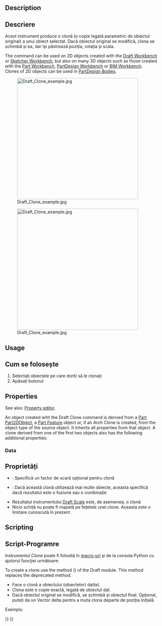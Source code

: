 <languages/>

{{Docnav
|[[Draft_Stretch|Stretch]]
|[[Draft_OrthoArray|OrthoArray]]
|[[Draft_Workbench|Draft]]
|IconL=Draft_Stretch.svg
|IconR=Draft_OrthoArray.svg
|IconC=Workbench_Draft.svg
}}

<div class="mw-translate-fuzzy">
{{GuiCommand|Name=Draft Clone|Workbenches=[[Draft_Workbench|Draft]], [[Arch_Workbench|Arch]]|MenuLocation=Draft → Clone|SeeAlso=[[Draft Scale|Draft Scale]]}}
</div>

==Description== 

<div class="mw-translate-fuzzy">
== Descriere ==
Acest instrument produce o clonă (o copie legată parametric de obiectul original) a unui obiect selectat. Dacă obiectul original se modifică, clona se schimbă și ea, dar își păstrează poziția, rotația și scala.
</div>

The command can be used on 2D objects created with the [[Draft_Workbench|Draft Workbench]] or [[Sketcher_Workbench|Sketcher Workbench]], but also on many 3D objects such as those created with the [[Part_Workbench|Part Workbench]], [[PartDesign_Workbench|PartDesign Workbench]] or [[BIM_Workbench|BIM Workbench]]. Clones of 2D objects can be used in [[PartDesign_Body|PartDesign Bodies]].

[[Image:Draft_Clone_example.jpg|400px]]
<div class="mw-translate-fuzzy">
[[Image:Draft_Clone_example.jpg|400px]]
</div>

==Usage== 

<div class="mw-translate-fuzzy">
== Cum se folosește ==
# Selectați obiectele pe care doriți să le clonați
# Apăsați butonul {{KEY|[[Image:Draft Clone.png|16px]] [[Draft Clone]]}}
</div>

==Properties==

See also: [[Property_editor|Property editor]].

An object created with the Draft Clone command is derived from a [[Part_Part2DObject|Part Part2DObject]], a [[Part_Feature|Part Feature]] object or, if an Arch Clone is created, from the object type of the source object. It inherits all properties from that object. A clone derived from one of the first two objects also has the following additional properties:

===Data===

{{TitleProperty|Draft}}

<div class="mw-translate-fuzzy">
== Proprietăți ==
* {{PropertyData | Scale}}: Specifică un factor de scară opțional pentru clonă
* {{PropertyData | Fuse}}: Dacă această clonă utilizează mai multe obiecte, aceasta specifică dacă rezultatul este o fuziune sau o combinație {{Version | 0.17}}
* Rezultatul instrumentului [[Draft Scale]] este, de asemenea, o clonă
* Nicio schiță nu poate fi mapată pe fețetele unei clone. Aceasta este o limitare cunoscută în prezent .
</div>

==Scripting==

<div class="mw-translate-fuzzy">
== Script-Programre ==
Instrumentul Clone poate fi folosită în [[macros/ro|macro-uri]] şi de la consola Python cu ajutorul funcţiei următoare:
</div>

To create a clone use the {{incode|make_clone}} method ({{Version|0.19}}) of the Draft module. This method replaces the deprecated {{incode|clone}} method.

{{Code|code=
cloned_object = make_clone(obj, delta=None, forcedraft=False)
}}

<div class="mw-translate-fuzzy">
* Face o clonă a obiectului (obiectelor) dat(e).
* Clona este o copie exactă, legată de obiectul dat.
* Dacă obiectul original se modifică, se schimbă și obiectul final. Opțional, puteți da un Vector delta pentru a muta clona departe de poziția inițială.
</div>

Exempluː

{{Code|code=
import FreeCAD as App
import Draft

doc = App.newDocument()

place = App.Placement(App.Vector(1000, 0, 0), App.Rotation())
polygon1 = Draft.make_polygon(3, 750)
polygon2 = Draft.make_polygon(5, 750, placement=place)

vector = App.Vector(2600, 500, 0)
cloned_object = Draft.clone([polygon1, polygon2], delta=vector)

cloned_object.Fuse = True

doc.recompute()
}}


{{Docnav
|[[Draft_Stretch|Stretch]]
|[[Draft_OrthoArray|OrthoArray]]
|[[Draft_Workbench|Draft]]
|IconL=Draft_Stretch.svg
|IconR=Draft_OrthoArray.svg
|IconC=Workbench_Draft.svg
}}

{{Draft Tools navi{{#translation:}}}}
{{Userdocnavi{{#translation:}}}}